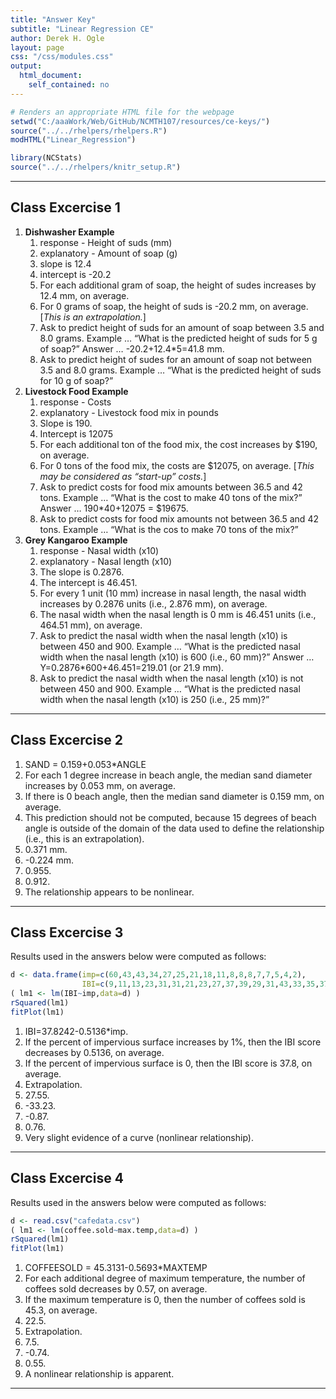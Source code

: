 ```yaml
---
title: "Answer Key"
subtitle: "Linear Regression CE"
author: Derek H. Ogle
layout: page
css: "/css/modules.css"
output:
  html_document:
    self_contained: no
---
```


```r
# Renders an appropriate HTML file for the webpage
setwd("C:/aaaWork/Web/GitHub/NCMTH107/resources/ce-keys/")
source("../../rhelpers/rhelpers.R")
modHTML("Linear_Regression")
```

```r
library(NCStats)
source("../../rhelpers/knitr_setup.R")
```

----

## Class Excercise 1

1. **Dishwasher Example**
    1. response - Height of suds (mm)
    1. explanatory - Amount of soap (g)
    1. slope is 12.4
    1. intercept is -20.2
    1. For each additional gram of soap, the height of sudes increases by 12.4 mm, on average.
    1. For 0 grams of soap, the height of suds is -20.2 mm, on average.  [*This is an extrapolation.*]
    1. Ask to predict height of suds for an amount of soap between 3.5 and 8.0 grams.  Example ... "What is the predicted height of suds for 5 g of soap?"  Answer ... -20.2+12.4*5=41.8 mm.
    1. Ask to predict height of sudes for an amount of soap not between 3.5 and 8.0 grams.  Example ... "What is the predicted height of suds for 10 g of soap?"
1. **Livestock Food Example**
    1. response - Costs
    1. explanatory - Livestock food mix in pounds
    1. Slope is 190.
    1. Intercept is 12075
    1. For each additional ton of the food mix, the cost increases by $190, on average.
    1. For 0 tons of the food mix, the costs are $12075, on average. [*This may be considered as "start-up" costs.*]
    1. Ask to predict costs for food mix amounts between 36.5 and 42 tons.  Example ... "What is the cost to make 40 tons of the mix?"  Answer ... 190*40+12075 = $19675.
    1. Ask to predict costs for food mix amounts not between 36.5 and 42 tons.  Example ... "What is the cos to make 70 tons of the mix?"
1. **Grey Kangaroo Example**
    1. response - Nasal width (x10)
    1. explanatory - Nasal length (x10)
    1. The slope is 0.2876.
    1. The intercept is 46.451.
    1. For every 1 unit (10 mm) increase in nasal length, the nasal width increases by 0.2876 units (i.e., 2.876 mm), on average.
    1. The nasal width when the nasal length is 0 mm is 46.451 units (i.e., 464.51 mm), on average.
    1. Ask to predict the nasal width when the nasal length (x10) is between 450 and 900.  Example ... "What is the predicted nasal width when the nasal length (x10) is 600 (i.e., 60 mm)?"  Answer ... Y=0.2876*600+46.451=219.01 (or 21.9 mm).
    1. Ask to predict the nasal width when the nasal length (x10) is not between 450 and 900.  Example ... "What is the predicted nasal width when the nasal length (x10) is 250 (i.e., 25 mm)?"

----

## Class Excercise 2

1. SAND = 0.159+0.053*ANGLE
1. For each 1 degree increase in beach angle, the median sand diameter increases by 0.053 mm, on average.
1. If there is 0 beach angle, then the median sand diameter is 0.159 mm, on average.
1. This prediction should not be computed, because 15 degrees of beach angle is outside of the domain of the data used to define the relationship (i.e., this is an extrapolation).
1. 0.371 mm.
1. -0.224 mm.
1. 0.955.
1. 0.912.
1. The relationship appears to be nonlinear.

----

## Class Excercise 3

Results used in the answers below were computed as follows:
```r
d <- data.frame(imp=c(60,43,43,34,27,25,21,18,11,8,8,8,7,7,5,4,2),
                IBI=c(9,11,13,23,31,31,21,23,27,37,39,29,31,43,33,35,37))
( lm1 <- lm(IBI~imp,data=d) )
rSquared(lm1)
fitPlot(lm1)
```

1. IBI=37.8242-0.5136*imp.
1. If the percent of impervious surface increases by 1%, then the IBI score decreases by 0.5136, on average.
1. If the percent of impervious surface is 0, then the IBI score is 37.8, on average.
1. Extrapolation.
1. 27.55.
1. -33.23.
1. -0.87.
1. 0.76.
1. Very slight evidence of a curve (nonlinear relationship).

----

## Class Excercise 4

Results used in the answers below were computed as follows:
```r
d <- read.csv("cafedata.csv")
( lm1 <- lm(coffee.sold~max.temp,data=d) )
rSquared(lm1)
fitPlot(lm1)
```

1. COFFEESOLD = 45.3131-0.5693*MAXTEMP
1. For each additional degree of maximum temperature, the number of coffees sold decreases by 0.57, on average.
1. If the maximum temperature is 0, then the number of coffees sold is 45.3, on average.
1. 22.5.
1. Extrapolation.
1. 7.5.
1. -0.74.
1. 0.55.
1. A nonlinear relationship is apparent.

----
